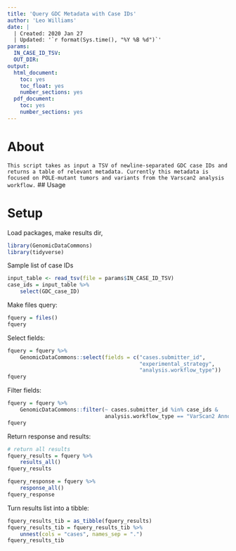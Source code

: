 ```yaml
---
title: 'Query GDC Metadata with Case IDs'
author: 'Leo Williams'
date: |
  | Created: 2020 Jan 27
  | Updated: '`r format(Sys.time(), "%Y %B %d")`'
params:
  IN_CASE_ID_TSV: 
  OUT_DIR: 
output:
  html_document:
    toc: yes
    toc_float: yes
    number_sections: yes
  pdf_document:
    toc: yes
    number_sections: yes
---
```


# About

`This script takes as input a TSV of newline-separated GDC case IDs and returns a table of relevant metadata. Currently this metadata is focused on POLE-mutant tumors and variants from the Varscan2 analysis workflow.
` 
## Usage

# Setup

Load packages, make results dir, 
```r
library(GenomicDataCommons)
library(tidyverse)
```

Sample list of case IDs

```r
input_table <- read_tsv(file = params$IN_CASE_ID_TSV)
case_ids = input_table %>% 
    select(GDC_case_ID)
```

Make files query:

```r
fquery = files()
fquery
```

Select fields:

```r
fquery = fquery %>% 
    GenomicDataCommons::select(fields = c("cases.submitter_id", 
                                          "experimental_strategy", 
                                          "analysis.workflow_type"))
fquery
```

Filter fields:

```r
fquery = fquery %>%
    GenomicDataCommons::filter(~ cases.submitter_id %in% case_ids &
                               analysis.workflow_type == "VarScan2 Annotation")
fquery
```

Return response and results:

```r
# return all results
fquery_results = fquery %>% 
    results_all()
fquery_results

fquery_response = fquery %>% 
    response_all()
fquery_response
```

Turn results list into a tibble:

```r
fquery_results_tib = as_tibble(fquery_results)
fquery_results_tib = fquery_results_tib %>% 
    unnest(cols = "cases", names_sep = ".")
fquery_results_tib
```
